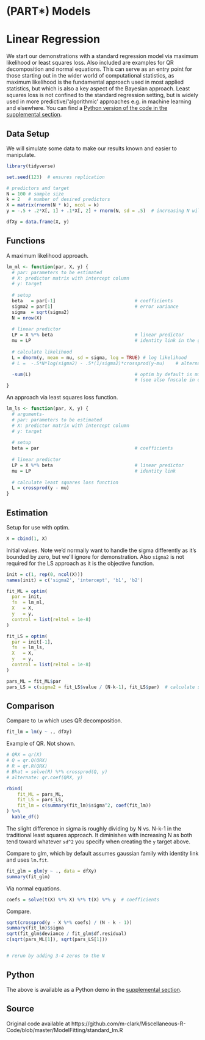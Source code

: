 # (PART\*)  Models {-}



# Linear Regression

We start our demonstrations with a standard regression model via maximum
likelihood or least squares loss. Also included are examples for QR
decomposition and normal equations. This can serve as an entry point for those
starting out in the wider world of computational statistics, as maximum
likelihood is the fundamental approach used in most applied statistics, but
which is also a key aspect of the Bayesian approach. Least squares loss is not
confined to the standard regression setting, but is widely used in more
predictive/'algorithmic' approaches e.g. in machine learning and elsewhere.  You can find a [Python version of the code in the supplemental section](#python-linreg).


## Data Setup

We will simulate some data to make our results known and easier to manipulate.

```r
library(tidyverse)

set.seed(123)  # ensures replication

# predictors and target
N = 100 # sample size
k = 2   # number of desired predictors
X = matrix(rnorm(N * k), ncol = k)  
y = -.5 + .2*X[, 1] + .1*X[, 2] + rnorm(N, sd = .5)  # increasing N will get estimated values closer to these

dfXy = data.frame(X, y)
```


## Functions 

A maximum likelihood approach.

```r
lm_ml <- function(par, X, y) {
  # par: parameters to be estimated
  # X: predictor matrix with intercept column
  # y: target
  
  # setup
  beta   = par[-1]                             # coefficients
  sigma2 = par[1]                              # error variance
  sigma  = sqrt(sigma2)
  N = nrow(X)
  
  # linear predictor
  LP = X %*% beta                              # linear predictor
  mu = LP                                      # identity link in the glm sense
  
  # calculate likelihood
  L = dnorm(y, mean = mu, sd = sigma, log = TRUE) # log likelihood
  # L =  -.5*N*log(sigma2) - .5*(1/sigma2)*crossprod(y-mu)    # alternate log likelihood form

  -sum(L)                                      # optim by default is minimization, and we want to maximize the likelihood 
                                               # (see also fnscale in optim.control)
}
```



An approach via least squares loss function.


```r
lm_ls <- function(par, X, y) {
  # arguments- 
  # par: parameters to be estimated
  # X: predictor matrix with intercept column
  # y: target
  
  # setup
  beta = par                                   # coefficients
  
  # linear predictor
  LP = X %*% beta                              # linear predictor
  mu = LP                                      # identity link
  
  # calculate least squares loss function
  L = crossprod(y - mu)
}
```


## Estimation

Setup for use with <span class="func" style = "">optim</span>.


```r
X = cbind(1, X)
```

Initial values. Note we'd normally want to handle the sigma differently as it's
bounded by zero, but we'll ignore for demonstration.  Also `sigma2` is not
required for the LS approach as it is the objective function.

```r
init = c(1, rep(0, ncol(X)))
names(init) = c('sigma2', 'intercept', 'b1', 'b2')

fit_ML = optim(
  par = init,
  fn  = lm_ml,
  X   = X,
  y   = y,
  control = list(reltol = 1e-8)
)

fit_LS = optim(
  par = init[-1],
  fn  = lm_ls,
  X   = X,
  y   = y,
  control = list(reltol = 1e-8)
)

pars_ML = fit_ML$par
pars_LS = c(sigma2 = fit_LS$value / (N-k-1), fit_LS$par)  # calculate sigma2 and add
```

##  Comparison
 
Compare to `lm` which uses QR decomposition.

```r
fit_lm = lm(y ~ ., dfXy)
```


Example of QR.  Not shown.

```r
# QRX = qr(X)
# Q = qr.Q(QRX)
# R = qr.R(QRX)
# Bhat = solve(R) %*% crossprod(Q, y)
# alternate: qr.coef(QRX, y)
```

```r
rbind(
    fit_ML = pars_ML,
    fit_LS = pars_LS,
    fit_lm = c(summary(fit_lm)$sigma^2, coef(fit_lm))
) %>% 
  kable_df()
```


The slight difference in sigma is roughly dividing by N vs. N-k-1 in the
traditional least squares approach. It diminishes with increasing N as both tend
toward whatever `sd^2` you specify when creating the `y` target above.

Compare to <span class="func" style = "">glm</span>, which by default assumes gaussian family with identity link
and uses `lm.fit`.

```r
fit_glm = glm(y ~ ., data = dfXy)
summary(fit_glm)
```

Via normal equations.

```r
coefs = solve(t(X) %*% X) %*% t(X) %*% y  # coefficients
```


Compare.

```r
sqrt(crossprod(y - X %*% coefs) / (N - k - 1))
summary(fit_lm)$sigma
sqrt(fit_glm$deviance / fit_glm$df.residual) 
c(sqrt(pars_ML[1]), sqrt(pars_LS[1]))


# rerun by adding 3-4 zeros to the N
```

## Python

The above is available as a Python demo in the [supplemental section](#python-linreg).

## Source

Original code available at https://github.com/m-clark/Miscellaneous-R-Code/blob/master/ModelFitting/standard_lm.R
